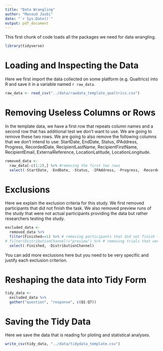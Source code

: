 ```yaml
---
title: "Data Wrangling"
author: "Masoud Jasbi"
date: "`r Sys.Date()`"
output: pdf_document
---
```


This first chunk of code loads all the packages we need for data wrangling.

```r
library(tidyverse)
```

# Loading and Inspecting the Data

Here we first import the data collected on some platform (e.g. Qualtrics) into R and save it in a variable named `r raw_data`. 

```r
raw_data <- read_csv("../data/rawdata_template_qualtrics.csv")
```

# Removing Useless Columns or Rows

In the template data, we have a first row that repeats column names and a second row that has additional test we don't want to use. We are going to remove these two rows. We are going to also remove the following columns that we don't intend to use: StartDate, EndDate, Status, IPAddress, Progress, RecordedDate, RecipientLastName, RecipientFirstName, RecipientEmail, ExternalReference, LocationLatitude, LocationLongitude.

```r
removed_data <- 
  raw_data[-c(1:2),] %>% #removing the first two rows
  select(-StartDate, -EndDate, -Status, -IPAddress, -Progress, -RecordedDate, -RecipientLastName, -RecipientFirstName, -RecipientEmail, -ExternalReference, -LocationLatitude, -LocationLongitude) #removing colunns we don't need

```

# Exclusions

Here we explain the exclusion criteria for this study. We first removed participants that did not finish the task. We also removed preview runs of the study that were not actual participants providing the data but rather researchers testing the study.

```r
excluded_data <-
  removed_data %>%
  filter(Finished==1) %>% # removing participants that did not finish the task
# filter(DistributionChannel!="preview") %>% # removing trials that were preview trials
  select(-Finished, -DistributionChannel)
```

You can add more exclusions here but you need to be very specific and justify each exclusion criterion.

# Reshaping the data into Tidy Form

```r
tidy_data <-
  excluded_data %>%
  gather("question", "response", c(Q1:Q7))
```

# Saving the Tidy Data

Here we save the data that is reading for ploting and statistical analyses.

```r
write_csv(tidy_data, "../data/tidydata_template.csv")
```
